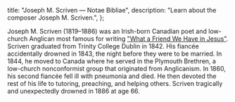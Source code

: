   title: "Joseph M. Scriven — Notae Bibliae",
  description: "Learn about the composer Joseph M. Scriven.",
};

<Initial text="Joseph M. Scriven" />

Joseph M. Scriven (1819–1886) was an Irish-born Canadian poet and low-church Anglican most famous for writing ["What a Friend We Have in Jesus"](/liturgy/music/hymns/what-a-friend-we-have-in-jesus). Scriven graduated from Trinity College Dublin in 1842. His fiancée accidentally drowned in 1843, the night before they were to be married. In 1844, he moved to Canada where he served in the Plymouth Brethren, a low-church nonconformist group that originated from Anglicanism. In 1860, his second fiancée fell ill with pneumonia and died. He then devoted the rest of his life to tutoring, preaching, and helping others. Scriven tragically and unexpectedly drowned in 1886 at age 66.
